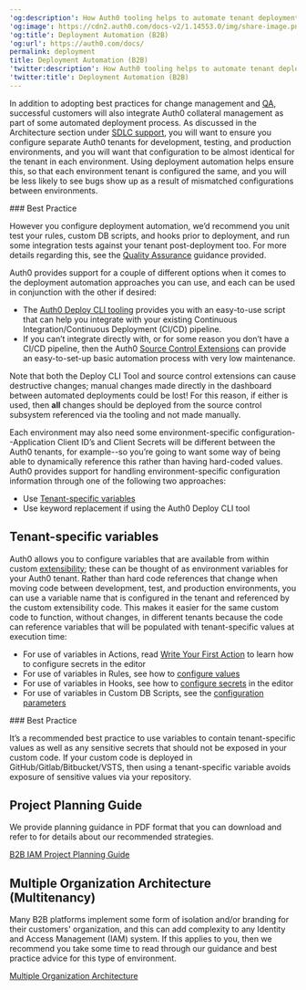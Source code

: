 ```yaml
---
'og:description': How Auth0 tooling helps to automate tenant deployment.
'og:image': https://cdn2.auth0.com/docs-v2/1.14553.0/img/share-image.png
'og:title': Deployment Automation (B2B)
'og:url': https://auth0.com/docs/
permalink: deployment
title: Deployment Automation (B2B)
'twitter:description': How Auth0 tooling helps to automate tenant deployment.
'twitter:title': Deployment Automation (B2B)
---
```

In addition to adopting best practices for change management and [QA](/docs/get-started/architecture-scenarios/business-to-business/quality-assurance), successful customers will also integrate Auth0 collateral management as part of some automated deployment process. As discussed in the Architecture section under [SDLC support](/docs/get-started/architecture-scenarios/business-to-business/architecture#sdlc-support), you will want to ensure you configure separate Auth0 tenants for development, testing, and production environments, and you will want that configuration to be almost identical for the tenant in each environment. Using deployment automation helps ensure this, so that each environment tenant is configured the same, and you will be less likely to see bugs show up as a result of mismatched configurations between environments.

<Info>
### Best Practice

However you configure deployment automation, we’d recommend you unit test your rules, custom DB scripts, and hooks prior to deployment, and run some integration tests against your tenant post-deployment too. For more details regarding this, see the [Quality Assurance](/docs/get-started/architecture-scenarios/business-to-business/quality-assurance) guidance provided.
</Info>

Auth0 provides support for a couple of different options when it comes to the deployment automation approaches you can use, and each can be used in conjunction with the other if desired:

* The [Auth0 Deploy CLI tooling](/docs/deploy-monitor/deploy-cli-tool) provides you with an easy-to-use script that can help you integrate with your existing Continuous Integration/Continuous Deployment (CI/CD) pipeline.
* If you can’t integrate directly with, or for some reason you don’t have a CI/CD pipeline, then the Auth0 [Source Control Extensions](/docs/customize/extensions) can provide an easy-to-set-up basic automation process with very low maintenance.

<Warning>

Note that both the Deploy CLI Tool and source control extensions can cause destructive changes; manual changes made directly in the dashboard between automated deployments could be lost! For this reason, if either is used, then **all** changes should be deployed from the source control subsystem referenced via the tooling and not made manually.

</Warning>

Each environment may also need some environment-specific configuration--Application <Tooltip tip="Client ID: Identification value given to your registered resource from Auth0." cta="View Glossary" href="/docs/glossary?term=Client+ID">Client ID</Tooltip>’s and <Tooltip tip="Client Secret: Secret used by a client (application) to authenticate with the Authorization Server; it should be known to only the client and the Authorization Server and must be sufficiently random to not be guessable." cta="View Glossary" href="/docs/glossary?term=Client+Secrets">Client Secrets</Tooltip> will be different between the Auth0 tenants, for example--so you’re going to want some way of being able to dynamically reference this rather than having hard-coded values. Auth0 provides support for handling environment-specific configuration information through one of the following two approaches:

* Use [Tenant-specific variables](#tenant-specific-variables)
* Use keyword replacement if using the Auth0 Deploy CLI tool

## Tenant-specific variables

Auth0 allows you to configure variables that are available from within custom [extensibility](/docs/customize/extensions); these can be thought of as environment variables for your Auth0 tenant. Rather than hard code references that change when moving code between development, test, and production environments, you can use a variable name that is configured in the tenant and referenced by the custom extensibility code. This makes it easier for the same custom code to function, without changes, in different tenants because the code can reference variables that will be populated with tenant-specific values at execution time:

* For use of variables in Actions, read [Write Your First Action](/docs/customize/actions/write-your-first-action) to learn how to configure secrets in the editor
* For use of variables in Rules, see how to [configure values](/docs/customize/rules/configuration)
* For use of variables in Hooks, see how to [configure secrets](/docs/customize/hooks/hook-secrets) in the editor
* For use of variables in Custom DB Scripts, see the [configuration parameters](/docs/authenticate/database-connections/custom-db/create-db-connection#step-3-add-configuration-parametersn#step-3-add-configuration-parameters)

<Info>
### Best Practice

It’s a recommended best practice to use variables to contain tenant-specific values as well as any sensitive secrets that should not be exposed in your custom code. If your custom code is deployed in GitHub/Gitlab/Bitbucket/VSTS, then using a tenant-specific variable avoids exposure of sensitive values via your repository.
</Info>

## Project Planning Guide

We provide planning guidance in PDF format that you can download and refer to for details about our recommended strategies.

[B2B IAM Project Planning Guide](https://assets.ctfassets.net/cdy7uua7fh8z/63F0WOPJdVzsPMxV1Xvp8x/7a329487c5e890d8e820f6a48983b46a/B2B_Project_Planning.pdf)

## Multiple Organization Architecture (Multitenancy)

Many B2B platforms implement some form of isolation and/or branding for their customers' organization, and this can add complexity to any Identity and Access Management (IAM) system. If this applies to you, then we recommend you take some time to read through our guidance and best practice advice for this type of environment.

[Multiple Organization Architecture](/docs/get-started/architecture-scenarios/multiple-organization-architecture)
